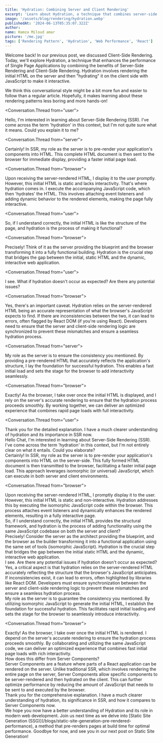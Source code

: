```yaml
---
title: 'Hydration: Combining Server and Client Rendering'
excerpt: 'Learn about Hydration, a technique that combines server-side and client-side rendering for improved performance.'
image: '/assets/blog/rendering/hydration.webp'
publishedAt: '2024-06-13T05:35:07.322Z'
author:
name: Hamza Miloud amar
picture: '/me.jpg'
tags: ['Rendering Pattern', 'Hydration', 'Web Performance', 'React']
---
```


Welcome back! In our previous post, we discussed Client-Side Rendering. Today, we'll explore Hydration, a technique that enhances the performance of Single Page Applications by combining the benefits of Server-Side Rendering and Client-Side Rendering. Hydration involves rendering the initial HTML on the server and then "hydrating" it on the client side with JavaScript to make it interactive.

We think this conversational style might be a bit more fun and easier to follow than a regular article. Hopefully, it makes learning about these rendering patterns less boring and more hands-on!

<Conversation>

<Conversation.Thread from="user">
  <div>
    Hello, I'm interested in learning about Server-Side Rendering
    (SSR). I've come across the term 'hydration' in this context, but
    I'm not quite sure what it means. Could you explain it to me?
  </div>
</Conversation.Thread>

<Conversation.Thread from="server">
  <div>
    Certainly! In SSR, my role as the server is to pre-render your
    application's components into HTML. This complete HTML document is
    then sent to the browser for immediate display, providing a faster
    initial page load.
  </div>
</Conversation.Thread>

<Conversation.Thread from="browser">
  <div>
    Upon receiving the server-rendered HTML, I display it to the user
    promptly. However, this initial HTML is static and lacks
    interactivity. That's where hydration comes in. I execute the
    accompanying JavaScript code, which then 'hydrates' the HTML. This
    involves attaching event listeners and adding dynamic behavior to
    the rendered elements, making the page fully interactive.
  </div>
</Conversation.Thread>

<Conversation.Thread from="user">
  <div>
    So, if I understand correctly, the initial HTML is like the
    structure of the page, and hydration is the process of making it
    functional?
  </div>
</Conversation.Thread>

<Conversation.Thread from="browser">
  <div>
    Precisely! Think of it as the server providing the blueprint and
    the browser transforming it into a fully functional building.
    Hydration is the crucial step that bridges the gap between the
    initial, static HTML and the dynamic, interactive web application.
  </div>
</Conversation.Thread>

<Conversation.Thread from="user">
  <div>
    I see. What if hydration doesn't occur as expected? Are there any
    potential issues?
  </div>
</Conversation.Thread>

<Conversation.Thread from="browser">
  <div>
    Yes, there's an important caveat. Hydration relies on the
    server-rendered HTML being an accurate representation of what the
    browser's JavaScript expects to find. If there are inconsistencies
    between the two, it can lead to errors, often flagged by React DOM
    (if you're using React). Developers need to ensure that the server
    and client-side rendering logic are synchronized to prevent these
    mismatches and ensure a seamless hydration process.
  </div>
</Conversation.Thread>

<Conversation.Thread from="server">
  <div>
    My role as the server is to ensure the consistency you mentioned.
    By providing a pre-rendered HTML that accurately reflects the
    application's structure, I lay the foundation for successful
    hydration. This enables a fast initial load and sets the stage for
    the browser to add interactivity seamlessly.
  </div>
</Conversation.Thread>

<Conversation.Thread from="browser">
  <div>
    Exactly! As the browser, I take over once the initial HTML is
    displayed, and I rely on the server's accurate rendering to ensure
    that the hydration process proceeds smoothly. By working together,
    we can deliver an optimized experience that combines rapid page
    loads with full interactivity.
  </div>
</Conversation.Thread>

<Conversation.Thread from="user">
  <div>
    Thank you for the detailed explanation. I have a much clearer
    understanding of hydration and its importance in SSR now.
  </div>
</Conversation.Thread>

</Conversation>

<Conversation>
<Conversation.Thread from="user">

<div>
Hello Chat, I'm interested in learning about Server-Side Rendering (SSR). I've come across the term 'hydration' in this context, but I'm not entirely clear on what it entails. Could you elaborate?
</div>
</Conversation.Thread>
<Conversation.Thread from="server">

<div>
Certainly! In SSR, my role as the server is to pre-render your application's components into HTML on the server-side. This fully formed HTML document is then transmitted to the browser, facilitating a faster initial page load. This approach leverages isomorphic (or universal) JavaScript, which can execute in both server and client environments.
</div>
</Conversation.Thread>

<Conversation.Thread from="browser">

<div>
Upon receiving the server-rendered HTML, I promptly display it to the user. However, this initial HTML is static and non-interactive. Hydration addresses this by executing the isomorphic JavaScript code within the browser. This process attaches event listeners and dynamically enhances the rendered elements, resulting in a fully interactive page.
</div>
</Conversation.Thread>
<Conversation.Thread from="user">

<div>
So, if I understand correctly, the initial HTML provides the structural framework, and hydration is the process of adding functionality using the same JavaScript codebase on both the server and client?
</div>
</Conversation.Thread>
<Conversation.Thread from="browser">

<div>
Precisely! Consider the server as the architect providing the blueprint, and the browser as the builder transforming it into a functional application using the same set of tools (isomorphic JavaScript). Hydration is the crucial step that bridges the gap between the initial static HTML and the dynamic, interactive web application.
</div>
</Conversation.Thread>
<Conversation.Thread from="user">

<div>
I see. Are there any potential issues if hydration doesn't occur as expected?
</div>
</Conversation.Thread>
<Conversation.Thread from="browser">

<div>
Yes, a critical aspect is that hydration relies on the server-rendered HTML accurately reflecting the structure that the browser's JavaScript anticipates. If inconsistencies exist, it can lead to errors, often highlighted by libraries like React DOM. Developers must ensure synchronization between the server and client-side rendering logic to prevent these mismatches and ensure a seamless hydration process.
</div>
</Conversation.Thread>
<Conversation.Thread from="server">

<div>
My role as the server is to guarantee the consistency you mentioned. By utilizing isomorphic JavaScript to generate the initial HTML, I establish the foundation for successful hydration. This facilitates rapid initial loading and sets the stage for the browser to seamlessly introduce interactivity.
</div>
</Conversation.Thread>

<Conversation.Thread from="browser">

<div>
Exactly! As the browser, I take over once the initial HTML is rendered. I depend on the server's accurate rendering to ensure the hydration process proceeds smoothly. By collaborating and utilizing the same JavaScript code, we can deliver an optimized experience that combines fast initial page loads with rich interactivity.
</div>
</Conversation.Thread>
<Conversation.Thread from="user">

<div>
How does this differ from Server Components?
</div>
</Conversation.Thread>
<Conversation.Thread from="server">

<div>
Server Components are a feature where parts of a React application can be rendered on the server. Unlike traditional SSR, which involves rendering the entire page on the server, Server Components allow specific components to be server-rendered and then hydrated on the client. This can further optimize performance by reducing the amount of JavaScript that needs to be sent to and executed by the browser.
</div>
</Conversation.Thread>
<Conversation.Thread from="user">

<div>
Thank you for the comprehensive explanation. I have a much clearer understanding of hydration, its significance in SSR, and how it compares to Server Components now.
</div>
</Conversation.Thread>
</Conversation>
We hope you now have a better understanding of Hydration and its role in modern web development. Join us next time as we delve into [Static Site Generation (SSG)](/blogs/static-site-generation-pre-rendered-performance), a method that pre-renders pages at build time for optimal performance. Goodbye for now, and see you in our next post on Static Site Generation!
